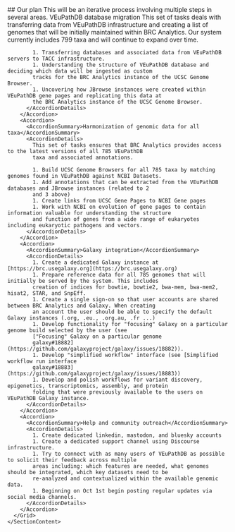<Section border>
  <SectionLayout paired>
    <SectionHeadline paired>
      ## Our plan
      <SubHeadline>
        This will be an iterative process involving multiple steps in several
        areas.
      </SubHeadline>
    </SectionHeadline>
    <SectionContent paired>
      <Grid gridSx={{ gap: 4 }}>
        <Accordion>
          <AccordionSummary>VEuPathDB database migration</AccordionSummary>
          <AccordionDetails>
            This set of tasks deals with transferring data from VEuPathDB
            infrastructure and creating a list of genomes that will be initially
            maintained within BRC Analytics. Our system currently includes 799 taxa
            and will continue to expand over time.

            1. Transferring databases and associated data from VEuPathDB servers to TACC infrastructure.
            1. Understanding the structure of VEuPathDB database and deciding which data will be ingested as custom
            tracks for the BRC Analytics instance of the UCSC Genome Browser.
            1. Uncovering how JBrowse instances were created within VEuPathDB gene pages and replicating this data at
            the BRC Analytics instance of the UCSC Genome Browser.
          </AccordionDetails>
        </Accordion>
        <Accordion>
          <AccordionSummary>Harmonization of genomic data for all taxa</AccordionSummary>
          <AccordionDetails>
            This set of tasks ensures that BRC Analytics provides access to the latest versions of all 785 VEuPathDB
            taxa and associated annotations.

            1. Build UCSC Genome Browsers for all 785 taxa by matching genomes found in VEuPathDB against NCBI Datasets.
            1. Add annotations that can be extracted from the VEuPathDB databases and JBrowse instances (related to 2
            and 3 above)
            1. Create links from UCSC Gene Pages to NCBI Gene pages
            1. Work with NCBI on evolution of gene pages to contain information valuable for understanding the structure
            and function of genes from a wide range of eukaryotes including eukaryotic pathogens and vectors.
          </AccordionDetails>
        </Accordion>
        <Accordion>
          <AccordionSummary>Galaxy integration</AccordionSummary>
          <AccordionDetails>
            1. Create a dedicated Galaxy instance at [https://brc.usegalaxy.org](https://brc.usegalaxy.org)
            1. Prepare reference data for all 785 genomes that will initially be served by the system. This includes
            creation of indices for bowtie, bowtie2, bwa-mem, bwa-mem2, hisat2, STAR, and SnpEff.
            1. Create a single sign-on so that user accounts are shared between BRC Analytics and Galaxy. When creating
            an account the user should be able to specify the default Galaxy instances (.org, .eu., .org.au, .fr ...)
            1. Develop functionality for "focusing" Galaxy on a particular genome build selected by the user (see
            ["Focusing" Galaxy on a particular genome
            galaxy#18882](https://github.com/galaxyproject/galaxy/issues/18882)).
            1. Develop "simplified workflow" interface (see [Simplified workflow run interface
            galaxy#18883](https://github.com/galaxyproject/galaxy/issues/18883))
            1. Develop and polish workflows for variant discovery, epigenetics, transcriptomics, assembly, and protein
            folding that were previously available to the users on VEuPathDB Galaxy instance.
          </AccordionDetails>
        </Accordion>
        <Accordion>
          <AccordionSummary>Help and community outreach</AccordionSummary>
          <AccordionDetails>
            1. Create dedicated linkedin, mastodon, and bluesky accounts
            1. Create a dedicated support channel using Discourse infrastructure.
            1. Try to connect with as many users of VEuPathDB as possible to solicit their feedback across multiple
            areas including: which features are needed, what genomes should be integrated, which key datasets need to be
            re-analyzed and contextualized within the available genomic data.
            1. Beginning on Oct 1st begin posting regular updates via social media channels.
          </AccordionDetails>
        </Accordion>
      </Grid>
    </SectionContent>

  </SectionLayout>
</Section>
